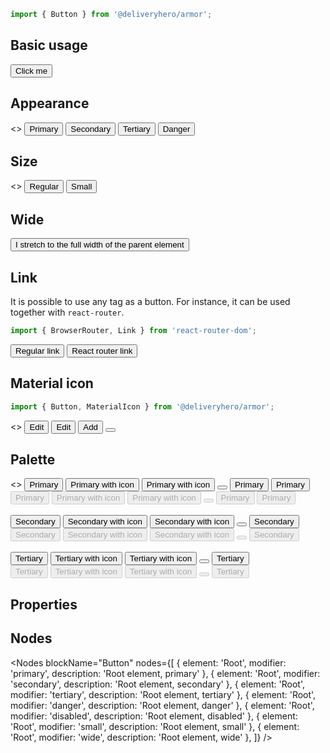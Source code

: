 

<Meta title="Components/Button" component={Button}/>

~~~js
import { Button } from '@deliveryhero/armor';
~~~

## Basic usage

<Preview>
    <Story name="Basic usage" height="75px">
        <Button>Click me</Button>
    </Story>
</Preview>


## Appearance

<Preview>
    <Story name="Appearance" height="75px">
        <>
            <Button marginRight={2} marginRight={2}>Primary</Button>
            <Button secondary marginRight={2}>Secondary</Button>
            <Button tertiary marginRight={2}>Tertiary</Button>
            <Button danger marginLeft={10}>Danger</Button>
        </>
    </Story>
</Preview>

## Size

<Preview>
    <Story name="Size" height="75px">
        <>
            <Button marginRight={2}>Regular</Button>
            <Button small>Small</Button>
        </>
    </Story>
</Preview>

## Wide

<Preview>
    <Story name="Wide" height="75px">
        <Button wide>I stretch to the full width of the parent element</Button>
    </Story>
</Preview>

## Link

It is possible to use any tag as a button. For instance, it can be used together with `react-router`.

~~~js
import { BrowserRouter, Link } from 'react-router-dom';
~~~

<Preview>
    <Story name="Link" height="75px">
        <BrowserRouter>
            <Button tag="a" href="https://google.com" target="_blank" marginRight={2}>
                Regular link
            </Button>
            <Button tag={Link} to="/homepage">
                React router link
            </Button>
        </BrowserRouter>
    </Story>
</Preview>

## Material icon

~~~js
import { Button, MaterialIcon } from '@deliveryhero/armor';
~~~

<Preview>
    <Story name="Material icon" height="75px">
        <>
           <Button marginRight={2}>
               Edit
               <MaterialIcon marginLeft={2} fontSize={14} icon="edit" />
           </Button>
           <Button secondary marginRight={2}>
               <MaterialIcon marginRight={2} fontSize={14} icon="edit" />
               Edit
           </Button>
           <Button tertiary marginRight={2}>
               Add
               <MaterialIcon marginLeft={2} fontSize={14} icon="add" />
           </Button>
           <Button primary marginRight={2}>
               <MaterialIcon fontSize={14} icon="edit" />
           </Button>
        </>
    </Story>
</Preview>

## Palette

<Preview>
    <Story name="Palette" height="500px">
    <>
        <GroupHelper>
           <Button marginRight={2} primary>Primary</Button>
           <Button marginRight={2} primary>
               <MaterialIcon marginRight={2} icon="edit" />
               Primary with icon
           </Button>
           <Button marginRight={2} primary>
               Primary with icon
               <MaterialIcon marginLeft={2} icon="edit" />
           </Button>
           <Button marginRight={2} primary>
               <MaterialIcon fontSize={14} icon="edit" />
           </Button>
           <Button marginRight={2} primary danger>
               Primary
           </Button>
           <Button marginRight={2} primary small>
               Primary
           </Button>
        </GroupHelper>
        <br />
        <GroupHelper>
           <Button marginRight={2} disabled primary>
               Primary
           </Button>
           <Button marginRight={2} disabled primary>
               <MaterialIcon marginRight={2} icon="edit" />
               Primary with icon
           </Button>
           <Button marginRight={2} disabled primary>
               Primary with icon
               <MaterialIcon marginLeft={2} icon="edit" />
           </Button>
           <Button marginRight={2} disabled primary>
               <MaterialIcon fontSize={14} icon="edit" />
           </Button>
           <Button marginRight={2} disabled primary danger>
               Primary
           </Button>
           <Button marginRight={2} disabled primary small>
               Primary
           </Button>
        </GroupHelper>
        <br />
        <br />
        <GroupHelper>
           <Button marginRight={2} secondary>Secondary</Button>
           <Button marginRight={2} secondary>
               <MaterialIcon marginRight={2} icon="edit" />
               Secondary with icon
           </Button>
           <Button marginRight={2} secondary>
               Secondary with icon
               <MaterialIcon marginLeft={2} icon="edit" />
           </Button>
           <Button marginRight={2} secondary>
               <MaterialIcon fontSize={14} icon="edit" />
           </Button>
           <Button marginRight={2} secondary small>
               Secondary
           </Button>
        </GroupHelper>
        <br />
        <GroupHelper>
           <Button marginRight={2} disabled secondary>
               Secondary
           </Button>
           <Button marginRight={2} disabled secondary>
               <MaterialIcon marginRight={2} icon="edit" />
               Secondary with icon
           </Button>
           <Button marginRight={2} disabled secondary>
               Secondary with icon
               <MaterialIcon marginLeft={2} icon="edit" />
           </Button>
           <Button marginRight={2} disabled secondary>
               <MaterialIcon fontSize={14} icon="edit" />
           </Button>
           <Button marginRight={2} disabled secondary small>
               Secondary
           </Button>
        </GroupHelper>
        <br />
        <br />
        <GroupHelper>
           <Button marginRight={2} tertiary>Tertiary</Button>
           <Button marginRight={2} tertiary>
               <MaterialIcon marginRight={2} icon="edit" />
               Tertiary with icon
           </Button>
           <Button marginRight={2} tertiary>
               Tertiary with icon
               <MaterialIcon marginLeft={2} icon="edit" />
           </Button>
           <Button marginRight={2} tertiary>
               <MaterialIcon fontSize={14} icon="edit" />
           </Button>
           <Button marginRight={2} tertiary danger>
               Tertiary
           </Button>
        </GroupHelper>
        <br />
        <GroupHelper >
           <Button marginRight={2} disabled tertiary>
               Tertiary
           </Button>
           <Button marginRight={2} disabled tertiary>
               <MaterialIcon marginRight={2} icon="edit" />
               Tertiary with icon
           </Button>
           <Button marginRight={2} disabled tertiary>
               Tertiary with icon
               <MaterialIcon marginLeft={2} icon="edit" />
           </Button>
           <Button marginRight={2} disabled tertiary>
               <MaterialIcon fontSize={14} icon="edit" />
           </Button>
           <Button marginRight={2} disabled tertiary danger>
               Tertiary
           </Button>
        </GroupHelper>
    </>
    </Story>
</Preview>

## Properties

<Props of={Button} />

## Nodes

<Nodes 
    blockName="Button"
    nodes={[
        { element: 'Root', modifier: 'primary', description: 'Root element, primary' },
        { element: 'Root', modifier: 'secondary', description: 'Root element, secondary' },
        { element: 'Root', modifier: 'tertiary', description: 'Root element, tertiary' },
        { element: 'Root', modifier: 'danger', description: 'Root element, danger' },
        { element: 'Root', modifier: 'disabled', description: 'Root element, disabled' },
        { element: 'Root', modifier: 'small', description: 'Root element, small' },
        { element: 'Root', modifier: 'wide', description: 'Root element, wide' },
    ]}
/>
